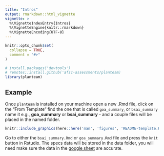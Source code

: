 ```yaml
---
title: "Intros"
output: rmarkdown::html_vignette
vignette: >
  %\VignetteIndexEntry{Intros}
  %\VignetteEngine{knitr::rmarkdown}
  %\VignetteEncoding{UTF-8}
---
```


```r
knitr::opts_chunk$set(
  collapse = TRUE,
  comment = "#>"
)
```

```r
# install.packages('devtools')
# remotes::install.github('afsc-assessments/planteam)
library(planteam)
```

## Example

Once `planteam` is installed on your machine open a new .Rmd file, click on
the “From Template” find the one that is called `goa_summary`, or `bsai_summary` name it e.g., **goa_summary** or **bsai_summary** - and a couple files will be placed in the named folder. 

```r
knitr::include_graphics(here::here('man', 'figures', 'README-template.PNG'))
```

Go to either the `bsai_summary.Rmd` or `goa_summary.Rmd` file and press the `knit` button in Rstudio.
The specs data will be stored in the data folder, you will need make sure the data in the [google sheet](https://docs.google.com/spreadsheets/d/1uHmCuY3GXfSBCbsP61nAQeATBfoslXeS3PQNLlioWIk/edit#gid=1812144961) are accurate. 
